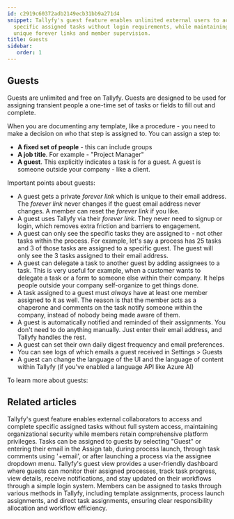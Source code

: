 ```yaml
---
id: c2919c60372adb2149ecb31bb9a271d4
snippet: Tallyfy's guest feature enables unlimited external users to access and complete
  specific assigned tasks without login requirements, while maintaining security through
  unique forever links and member supervision.
title: Guests
sidebar:
   order: 1
---
```


## Guests

Guests are unlimited and free on Tallyfy. Guests are designed to be used for assigning transient people a one-time set of tasks or fields to fill out and complete.

When you are documenting any template, like a procedure - you need to make a decision on who that step is assigned to. You can assign a step to:

- **A fixed set of people** - this can include groups
- **A job title**. For example - "Project Manager"
- **A guest**. This explicitly indicates a task is for a guest. A guest is someone outside your company - like a client.

Important points about guests:

* A guest gets a private _forever link_ which is unique to their email address. The _forever link_ never changes if the guest email address never changes. A member can reset the _forever link_ if you like.
* A guest uses Tallyfy via their _forever link_. They never need to signup or login, which removes extra friction and barriers to engagement.
* A guest can only see the specific tasks they are assigned to - not other tasks within the process. For example, let's say a process has 25 tasks and 3 of those tasks are assigned to a specific guest. The guest will only see the 3 tasks assigned to their email address.
* A guest can delegate a task to another guest by adding assignees to a task. This is very useful for example, when a customer wants to delegate a task or a form to someone else within their company. It helps people outside your company self-organize to get things done.
* A task assigned to a guest must _always_ have at least one member assigned to it as well. The reason is that the member acts as a chaperone and comments on the task notify someone within the company, instead of nobody being made aware of them.
* A guest is automatically notified and reminded of their assignments. You don't need to do anything manually. Just enter their email address, and Tallyfy handles the rest.
* A guest can set their own daily digest frequency and email preferences.
* You can see logs of which emails a guest received in Settings > Guests
* A guest can change the language of the UI and the language of content within Tallyfy (if you've enabled a language API like Azure AI)

To learn more about guests:



<PageTree />


## Related articles
<CardGrid>
<LinkTitleCard header="<b>Guests > What is a guest</b>" href="/products/pro/documenting/guests/what-is-a-guest/" > Tallyfy's guest feature enables external collaborators to access and complete specific assigned tasks without full system access, maintaining organizational security while members retain comprehensive platform privileges. </LinkTitleCard>
<LinkTitleCard header="<b>Guests > Assign tasks to guests</b>" href="/products/pro/documenting/guests/how-can-i-assign-tasks-to-guest-users-in-tallyfy/" > Tasks can be assigned to guests by selecting "Guest" or entering their email in the Assign tab, during process launch, through task comments using '+email', or after launching a process via the assignee dropdown menu. </LinkTitleCard>
<LinkTitleCard header="<b>Guests > The guest view</b>" href="/products/pro/documenting/guests/how-can-guests-monitor-their-processes-on-tallyfy/" > Tallyfy's guest view provides a user-friendly dashboard where guests can monitor their assigned processes, track task progress, view details, receive notifications, and stay updated on their workflows through a simple login system. </LinkTitleCard>
<LinkTitleCard header="<b>Edit Task > Assign members or guests after launching</b>" href="/products/pro/tracking-and-tasks/tasks/edit-task/how-can-i-assign-members-to-tasks-in-tallyfy/" > Members can be assigned to tasks through various methods in Tallyfy, including template assignments, process launch assignments, and direct task assignments, ensuring clear responsibility allocation and workflow efficiency. </LinkTitleCard>
</CardGrid>